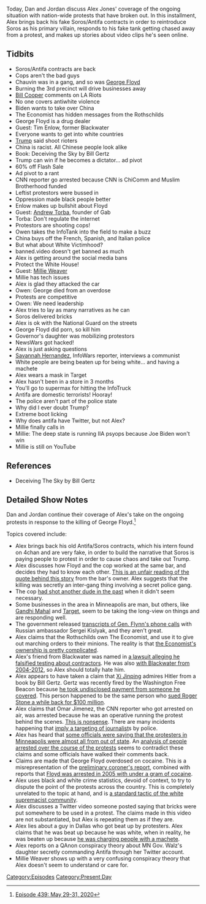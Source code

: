 {{DEFAULTSORT:
    #_EPISODE_0439:May 29-31, 2020
}}{{Episode
    | title             = May 29-31, 2020
    | caption           = Listen to this episode on [https://knowledgefight.libsyn.com/439-may-29-31-2020 Libsyn] [https://open.spotify.com/episode/0WsecujY5tbujokupXOOx1 Spotify], Read the [[Transcript/439: May 29-31, 2020|Unofficial Transcript]]
    | episodeNumber     = 439
    | length            = 02:28:03
    | airDate           = June 1, 2020
    | coverageStartDate = May 29, 2020
    | coverageEndDate   = May 31, 2020
    | episodeType       = [[:Category:Present Day|Present Day]]
    | appearance        = [[George Soros]], [[Derek Chauvin]], [[George Floyd]], [[Bill Cooper]], [[Joe Biden]], [[Andrew Torba]], [[Millie Weaver]], [[Savannah Hernandez]]
    | previousEpisode   = [[438: May 26-28, 2020]]
    | nextEpisode       = [[440: June 1-2, 2020]]
}}

{{Stub}}

Today, Dan and Jordan discuss Alex Jones' coverage of the ongoing situation with nation-wide protests that have broken out. In this installment, Alex brings back his fake Soros/Antifa contracts in order to reintroduce Soros as his primary villain, responds to his fake tank getting chased away from a protest, and makes up stories about video clips he's seen online.

==Tidbits==

*Soros/Antifa contracts are back
*Cops aren't the bad guys
*Chauvin was in a gang, and so was [[George Floyd]]
*Burning the 3rd precinct will drive businesses away
*[[Bill Cooper]] comments on LA Riots
*No one covers antiwhite violence
*Biden wants to take over China
*The Economist has hidden messages from the Rothschilds
*George Floyd is a drug dealer
*Guest: Tim Enlow, former Blackwater
*Everyone wants to get into white countries
*[[Donald Trump|Trump]] said shoot rioters
*China is racist. All Chinese people look alike
*Book: Deceiving the Sky by Bill Gertz
*Trump can win if he becomes a dictator... ad pivot
*60% off Flash Sale
*Ad pivot to a rant
*CNN reporter go arrested because CNN is ChiComm and Muslim Brotherhood funded
*Leftist protestors were bussed in
*Oppression made black people better
*Enlow makes up bullshit about Floyd
*Guest: [[Andrew Torba]], founder of Gab
*Torba: Don't regulate the internet
*Protestors are shooting cops!
*Owen takes the InfoTank into the field to make a buzz
*China buys off the French, Spanish, and Italian police
*But what about White Victimhood?
*banned.video doesn't get banned as much
*Alex is getting around the social media bans
*Protect the White House!
*Guest: [[Millie Weaver]]
*Millie has tech issues
*Alex is glad they attacked the car
*Owen: George died from an overdose
*Protests are competitive
*Owen: We need leadership
*Alex tries to lay as many narratives as he can
*Soros delivered bricks
*Alex is ok with the National Guard on the streets
*George Floyd did porn, so kill him
*Governor's daughter was mobilizing protestors
*NewsWars got hacked!
*Alex is just asking questions
*[[Savannah Hernandez]], InfoWars reporter, interviews a communist
*White people are being beaten up for being white... and having a machete
*Alex wears a mask in Target
*Alex hasn't been in a store in 3 months
*You'll go to supermax for hitting the InfoTruck
*Antifa are domestic terrorists! Hooray!
*The police aren't part of the police state
*Why did I ever doubt Trump?
*Extreme boot licking
*Why does antifa have Twitter, but not Alex?
*Millie finally calls in
*Millie: The deep state is running IIA psyops because Joe Biden won't win
*Millie is still on YouTube

==References==

*Deceiving The Sky by Bill Gertz

==Detailed Show Notes==

Dan and Jordan continue their coverage of Alex's take on the ongoing protests in response to the killing of George Floyd.<ref>[https://knowledgefight.com/research/2020/6/1/episode-439-may-29-31-2020 Episode 439: May 29-31, 2020]</ref>

Topics covered include:

*Alex brings back his old Antifa/Soros contracts, which his intern found on 4chan and are very fake, in order to build the narrative that Soros is paying people to protest in order to cause chaos and take out Trump.
*Alex discusses how Floyd and the cop worked at the same bar, and decides they had to know each other. [https://kstp.com/news/george-floyd-fired-officer-overlapped-security-shifts-at-south-minneapolis-club-may-28-2020/5743990/ This is an unfair reading of the quote behind this story] from the bar's owner. Alex suggests that the killing was secretly an inter-gang thing involving a secret police gang.
*The cop [https://www.thedailybeast.com/minneapolis-man-alleges-derek-chauvin-tried-to-kill-him-before-he-kneeled-on-george-floyd had shot another dude in the past] when it didn't seem necessary.
*Some businesses in the area in Minneapolis are man, but others, like [https://indianexpress.com/article/trending/trending-globally/gandhi-mahal-restaurant-minneapolis-george-floyd-6434319/ Gandhi Mahal] and [https://corporate.target.com/article/2020/05/supporting-communities-minnesota-beyond Target], seem to be taking the long-view on things and are responding well.
*The government released [https://www.cnn.com/2020/05/29/politics/flynn-kislyak-transcripts-sent-to-congress/index.html transcripts of Gen. Flynn's phone calls] with Russian ambassador Sergei Kislyak, and they aren't great.
*Alex claims that the Rothschilds own The Economist, and use it to give out marching orders to their minions. The reality is that [https://www.politico.eu/article/agnellis-rothschilds-close-in-on-economist-magazine-sale-pearson/ the Economist's ownership is pretty complicated].
*Alex's friend from Blackwater was named in [https://www.wired.com/2012/07/blackwater-lawsuit/ a lawsuit alleging he falsified testing about contractors]. He was also [https://www.texastacticaltraininginstitute.com/pages/our-team with Blackwater from 2004-2012], so Alex should totally hate him.
*Alex appears to have taken a claim that [[Xi Jinping]] admires Hitler from a book by Bill Gertz. Gertz was recently fired by the Washington Free Beacon because [https://www.buzzfeednews.com/article/rosiegray/a-conservative-journalist-admitted-to-taking-100000-from he took undisclosed payment from someone he covered]. This person happened to be the same person who [https://fortune.com/2018/12/18/stone-infowars-spread-lies-chinese-billionaire/ sued Roger Stone a while back for $100 million].
*Alex claims that Omar Jimenez, the CNN reporter who got arrested on air, was arrested because he was an operative running the protest behind the scenes. [https://www.cnn.com/2020/05/29/us/minneapolis-cnn-crew-arrested/index.html This is nonsense]. There are many incidents happening that [https://www.dailymail.co.uk/news/article-8373001/Journalist-left-blind-one-eye-shot-rubber-bullet-Minneapolis-protest.html imply a targeting of journalist]s by police.
*Alex has heard that [https://www.kare11.com/article/news/local/george-floyd/minnneapolis-leaders-speak-on-riots-george-floyd/89-8dfdf050-39ef-4af8-8f00-0b0074df8fe2 some officials were saying that the protesters in Minneapolis were almost all from out of state]. An [https://www.kare11.com/article/news/investigations/kare-11-investigates-records-show-arrests-mostly-minnesotans-as-george-floyd-protests-riots-continue-minneapolis-st-paul/89-73f3e0e8-0664-41d5-8d3e-4467d04da7cb analysis of people arrested over the course of the protests] seems to contradict these claims and some officials have walked their comments back.
*Claims are made that George Floyd overdosed on cocaine. This is a misrepresentation of the [https://www.documentcloud.org/documents/6933246-Derek-Chauvin-Complaint.html preliminary coroner's report], combined with reports that [https://www.dailymail.co.uk/news/article-8366533/George-Floyd-moved-Minneapolis-start-new-life-released-prison-Texas.html Floyd was arrested in 2005 with under a gram of cocaine].
*Alex uses black and white crime statistics, devoid of context, to try to dispute the point of the protests across the country. This is completely unrelated to the topic at hand, and is [https://www.splcenter.org/20180614/biggest-lie-white-supremacist-propaganda-playbook-unraveling-truth-about-%E2%80%98black-white-crime a standard tactic of the white supremacist community].
*Alex discusses a Twitter video someone posted saying that bricks were put somewhere to be used in a protest. The claims made in this video are not substantiated, but Alex is repeating them as if they are.
*Alex lies about a guy in Dallas who got beat up by protesters. Alex claims that he was beat up because he was white, when in reality, he was beaten up because [https://dfw.cbslocal.com/2020/05/31/victim-assault-video-dallas-confronted-protesters-machete-protect-neighborhood-police-say/amp/?__twitter_impression=true he was charging people with a machete].
*Alex reports on a QAnon conspiracy theory about MN Gov. Walz's daughter secretly commanding Antifa through her Twitter account.
*Millie Weaver shows up with a very confusing conspiracy theory that Alex doesn't seem to understand or care for.

[[Category:Episodes]]
[[Category:Present Day]]

